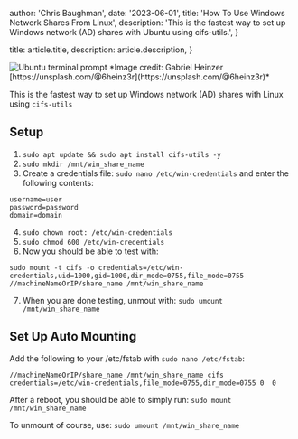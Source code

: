 
  author: 'Chris Baughman',
  date: '2023-06-01',
  title: 'How To Use Windows Network Shares From Linux',
  description:
    'This is the fastest way to set up Windows network (AD) shares with Ubuntu using cifs-utils.',
}

  title: article.title,
  description: article.description,
}


<Image src={terminalImage} alt="Ubuntu terminal prompt" />
*Image credit: Gabriel Heinzer [https://unsplash.com/@6heinz3r](https://unsplash.com/@6heinz3r)*

This is the fastest way to set up Windows network (AD) shares with Linux using `cifs-utils`

## Setup

1. `sudo apt update && sudo apt install cifs-utils -y`
2. `sudo mkdir /mnt/win_share_name`
3. Create a credentials file: `sudo nano /etc/win-credentials` and
enter the following contents:
```
username=user
password=password
domain=domain
```
4. `sudo chown root: /etc/win-credentials`
5. `sudo chmod 600 /etc/win-credentials`
6. Now you should be able to test with:
```
sudo mount -t cifs -o credentials=/etc/win-credentials,uid=1000,gid=1000,dir_mode=0755,file_mode=0755 //machineNameOrIP/share_name /mnt/win_share_name
```
7. When you are done testing, unmout with: `sudo umount /mnt/win_share_name`

## Set Up Auto Mounting

Add the following to your /etc/fstab with `sudo nano /etc/fstab`:
```
//machineNameOrIP/share_name /mnt/win_share_name cifs credentials=/etc/win-credentials,file_mode=0755,dir_mode=0755 0  0
```

After a reboot, you should be able to simply run:
`sudo mount /mnt/win_share_name`

To unmount of course, use:
`sudo umount /mnt/win_share_name`

